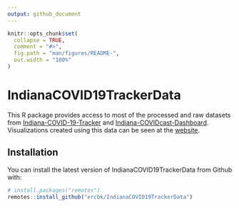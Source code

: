 ```yaml
---
output: github_document
---
```


<!-- README.md is generated from README.Rmd. Please edit that file -->

```r
knitr::opts_chunk$set(
  collapse = TRUE,
  comment = "#>",
  fig.path = "man/figures/README-",
  out.width = "100%"
)
```

# IndianaCOVID19TrackerData

<!-- badges: start -->
<!-- badges: end -->

This R package provides access to most of the processed and raw datasets from [Indiana-COVID-19-Tracker](https://github.com/ercbk/Indiana-COVID-19-Tracker) and [Indiana-COVIDcast-Dashboard](https://github.com/ercbk/Indiana-COVIDcast-Dashboard). Visualizations created using this data can be seen at the [website](https://ercbk.github.io/Indiana-COVID-19-Website/static.html).

## Installation

You can install the latest version of IndianaCOVID19TrackerData from Github with:

``` r
# install.packages("remotes")
remotes::install_github("ercbk/IndianaCOVID19TrackerData")
```

